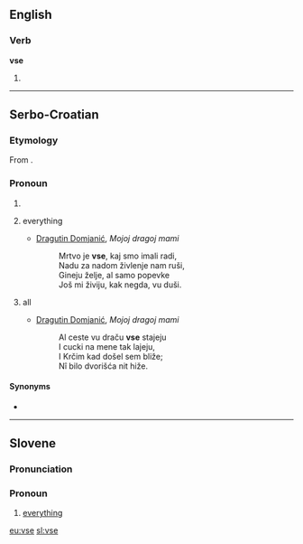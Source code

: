 ==English==

===Verb===
'''vse'''

# {{obsolete form of|use}}

----

==Serbo-Croatian==

===Etymology===
From {{etyl|sla-pro|sh}} {{term/t|sla-pro|*vьse}}.

===Pronoun===
{{sh-pronoun}}

# {{obsolete spelling of|sve|lang=sh}}
# {{context|Kajkavian|lang=sh}} everything
#* [[w:Dragutin Domjanić|Dragutin Domjanić]], ''Mojoj dragoj mami''
#*: Mrtvo je '''vse''', kaj smo imali radi,
#*: Nadu za nadom živlenje nam ruši,
#*: Gineju želje, al samo popevke
#*: Još mi živiju, kak negda, vu duši.
# {{context|Kajkavian|lang=sh}} all
#* [[w:Dragutin Domjanić|Dragutin Domjanić]], ''Mojoj dragoj mami''
#*: Al ceste vu draču '''vse''' stajeju
#*: I cucki na mene tak lajeju,
#*: I Krčim kad došel sem bliže;
#*: Nî bilo dvorišća nit hiže.

====Synonyms====
*{{l|sh|sve}}

----

==Slovene==

===Pronunciation===
{{rfp|lang=sl}}

===Pronoun===
{{head|sl|pronoun form}}

# [[everything]]{{attention|sl|Needs form-of definition}}

[[eu:vse]]
[[sl:vse]]